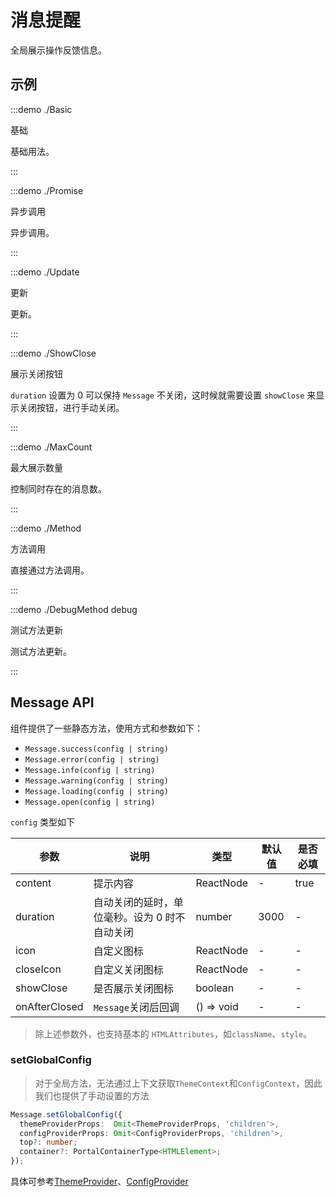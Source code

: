 # 消息提醒

全局展示操作反馈信息。

## 示例

:::demo ./Basic

基础

基础用法。

:::

:::demo ./Promise

异步调用

异步调用。

:::

:::demo ./Update

更新

更新。

:::

:::demo ./ShowClose

展示关闭按钮

`duration` 设置为 0 可以保持 `Message` 不关闭，这时候就需要设置 `showClose` 来显示关闭按钮，进行手动关闭。

:::

:::demo ./MaxCount

最大展示数量

控制同时存在的消息数。

:::

:::demo ./Method

方法调用

直接通过方法调用。

:::

:::demo ./DebugMethod debug

测试方法更新

测试方法更新。

:::

## Message API

组件提供了一些静态方法，使用方式和参数如下：

- `Message.success(config | string)`
- `Message.error(config | string)`
- `Message.info(config | string)`
- `Message.warning(config | string)`
- `Message.loading(config | string)`
- `Message.open(config | string)`

`config` 类型如下

| 参数          | 说明                                          | 类型       | 默认值 | 是否必填 |
| ------------- | --------------------------------------------- | ---------- | ------ | -------- |
| content       | 提示内容                                      | ReactNode  | -      | true     |
| duration      | 自动关闭的延时，单位毫秒。设为 0 时不自动关闭 | number     | 3000   | -        |
| icon          | 自定义图标                                    | ReactNode  | -      | -        |
| closeIcon     | 自定义关闭图标                                | ReactNode  | -      | -        |
| showClose     | 是否展示关闭图标                              | boolean    | -      | -        |
| onAfterClosed | `Message`关闭后回调                           | () => void | -      | -        |

> 除上述参数外，也支持基本的 `HTMLAttributes`，如`className`、`style`。

### setGlobalConfig

> 对于全局方法，无法通过上下文获取`ThemeContext`和`ConfigContext`，因此我们也提供了手动设置的方法

```ts
Message.setGlobalConfig({
  themeProviderProps:  Omit<ThemeProviderProps, 'children'>,
  configProviderProps: Omit<ConfigProviderProps, 'children'>,
  top?: number;
  container?: PortalContainerType<HTMLElement>;
});
```

具体可参考[ThemeProvider](/components/ThemeProvider)、[ConfigProvider](/components/ConfigProvider)
